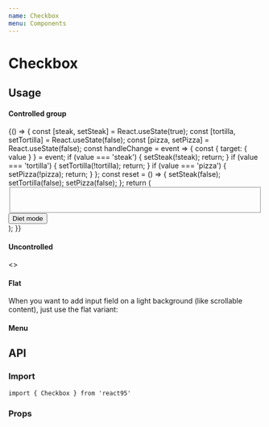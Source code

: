 ```yaml
---
name: Checkbox
menu: Components
---
```



# Checkbox

## Usage

#### Controlled group

<Playground>
  {() => {
    const [steak, setSteak] = React.useState(true);
    const [tortilla, setTortilla] = React.useState(false);
    const [pizza, setPizza] = React.useState(false);
    const handleChange = event => {
      const {
        target: { value }
      } = event;
      if (value === 'steak') {
        setSteak(!steak);
        return;
      }
      if (value === 'tortilla') {
        setTortilla(!tortilla);
        return;
      }
      if (value === 'pizza') {
        setPizza(!pizza);
        return;
      }
    };
    const reset = () => {
      setSteak(false);
      setTortilla(false);
      setPizza(false);
    };
    return (
      <div style={{ maxWidth: '250px' }}>
        <Fieldset label='Party food'>
          <Checkbox
            checked={steak}
            onChange={handleChange}
            value='steak'
            label='Steak 🥩'
            name='food'
          />
          <br />
          <Checkbox
            checked={tortilla}
            onChange={handleChange}
            value='tortilla'
            label='Tortilla 🌯'
            name='food'
          />
          <br />
          <Checkbox
            checked={pizza}
            onChange={handleChange}
            value='pizza'
            label='Pizza 🍕'
            name='food'
            disabled
          />
        </Fieldset>
        <Button fullWidth style={{ marginTop: '1em' }} onClick={reset}>
          Diet mode
        </Button>
      </div>
    );
  }}
</Playground>

#### Uncontrolled

<Playground>
  <>
    <Checkbox
      name='cheese'
      value='cheese'
      label='Add extra cheese 🧀'
      defaultChecked
    />
    <br />
    <Checkbox name='pineapple' value='pineapple' label='Add pineapple 🍍' />
  </>
</Playground>

#### Flat

<Playground>
  <Cutout style={{ padding: '1rem', width: '300px' }}>
    <p style={{ lineHeight: 1.3 }}>
      When you want to add input field on a light background (like scrollable
      content), just use the flat variant:
    </p>
    <div style={{ marginTop: '1rem' }}>
      <Checkbox
        name='flatEarth'
        variant='flat'
        value='flatEarth'
        label='Earth is flat 🌍'
        defaultChecked
      />
      <Checkbox
        name='reptilians'
        variant='flat'
        defaultChecked={false}
        value='reptilians'
        label='Reptilians rule the world 🦎'
        disabled
      />
      <Checkbox
        name='indeterminate'
        variant='flat'
        value='mixed'
        label='Indeterminate'
        indeterminate
      />
    </div>
  </Cutout>
</Playground>

#### Menu

<Playground>
  <List>
    <ListItem size='md'>
      <Checkbox
        name='useGradient'
        variant='menu'
        value='useGradient'
        label='Use gradient'
        defaultChecked
      />
    </ListItem>
    <ListItem size='md'>
      <Checkbox
        name='thickBrush'
        variant='menu'
        defaultChecked={false}
        value='thickBrush'
        label='Thick brush'
        indeterminate
      />
    </ListItem>
    <Divider />
    <ListItem size='md' disabled>
      <Checkbox
        name='autoSave'
        variant='menu'
        value='autoSave'
        checked
        label='Auto-save'
        disabled
      />
    </ListItem>
  </List>
</Playground>

## API

### Import

```
import { Checkbox } from 'react95'
```

### Props

<Props of={Checkbox} />

